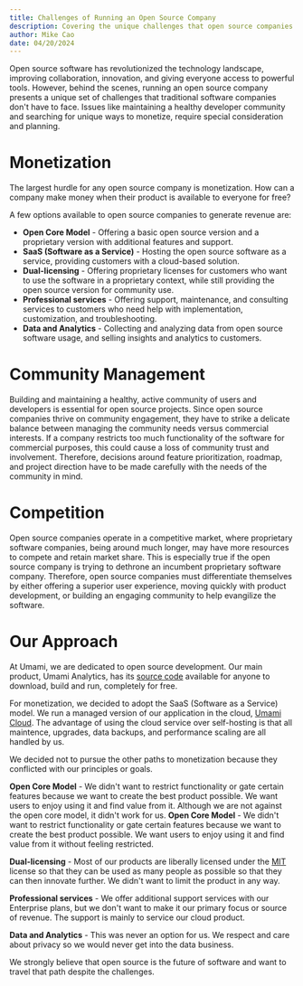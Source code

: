 ```yaml
---
title: Challenges of Running an Open Source Company
description: Covering the unique challenges that open source companies face.
author: Mike Cao
date: 04/20/2024
---
```


Open source software has revolutionized the technology landscape, improving collaboration, innovation,
and giving everyone access to powerful tools. However, behind the scenes, running an open source company
presents a unique set of challenges that traditional software companies don't have to face.
Issues like maintaining a healthy developer community and searching for unique ways to monetize,
require special consideration and planning.

# Monetization

The largest hurdle for any open source company is monetization. How can a company make money when their product
is available to everyone for free?

A few options available to open source companies to generate revenue are:

- **Open Core Model** - Offering a basic open source version and a proprietary version with additional features and support.
- **SaaS (Software as a Service)** - Hosting the open source software as a service, providing customers with a cloud-based solution.
- **Dual-licensing** - Offering proprietary licenses for customers who want to use the software in a proprietary context,
  while still providing the open source version for community use.
- **Professional services** - Offering support, maintenance, and consulting services to customers who need help with
  implementation, customization, and troubleshooting.
- **Data and Analytics** - Collecting and analyzing data from open source software usage, and selling insights and
  analytics to customers.

# Community Management

Building and maintaining a healthy, active community of users and developers is essential for open source projects.
Since open source companies thrive on community engagement, they have to strike a delicate balance between managing the
community needs versus commercial interests. If a company restricts too much functionality of the software for commercial
purposes, this could cause a loss of community trust and involvement.
Therefore, decisions around feature prioritization, roadmap, and project direction have to be made carefully with the
needs of the community in mind.

# Competition

Open source companies operate in a competitive market, where proprietary software companies, being around much longer,
may have more resources to compete and retain market share. This is especially true if the open source company is trying to dethrone
an incumbent proprietary software company. Therefore, open source companies must differentiate themselves by either offering a superior user experience,
moving quickly with product development, or building an engaging community to help evangilize the software.

# Our Approach

At Umami, we are dedicated to open source development. Our main product, Umami Analytics, has its [source code](https://github.com/umami-software/umami)
available for anyone to download, build and run, completely for free.

For monetization, we decided to adopt the SaaS (Software as a Service) model.
We run a managed version of our application in the cloud, [Umami Cloud](https://cloud.umami.is?ref=umami-blog).
The advantage of using the cloud service over self-hosting is that all maintence, upgrades, data backups, and performance
scaling are all handled by us.

We decided not to pursue the other paths to monetization because they conflicted with our principles or goals.

**Open Core Model** - We didn't want to restrict functionality or gate certain features because we want to create the best product possible.
We want users to enjoy using it and find value from it. Although we are not against
the open core model, it didn't work for us.
**Open Core Model** - We didn't want to restrict functionality or gate certain features because we want to create the best product possible.
We want users to enjoy using it and find value from it without feeling restricted.

**Dual-licensing** - Most of our products are liberally licensed under the [MIT](https://en.wikipedia.org/wiki/MIT_License) license so that they
can be used as many people as possible so that they can then innovate further. We didn't want to limit the product in any way.

**Professional services** - We offer additional support services with our Enterprise plans, but we don't want to make it our primary
focus or source of revenue. The support is mainly to service our cloud product.

**Data and Analytics** - This was never an option for us. We respect and care about privacy so we would never get into the data business.

We strongly believe that open source is the future of software and want to travel that path despite the challenges.
